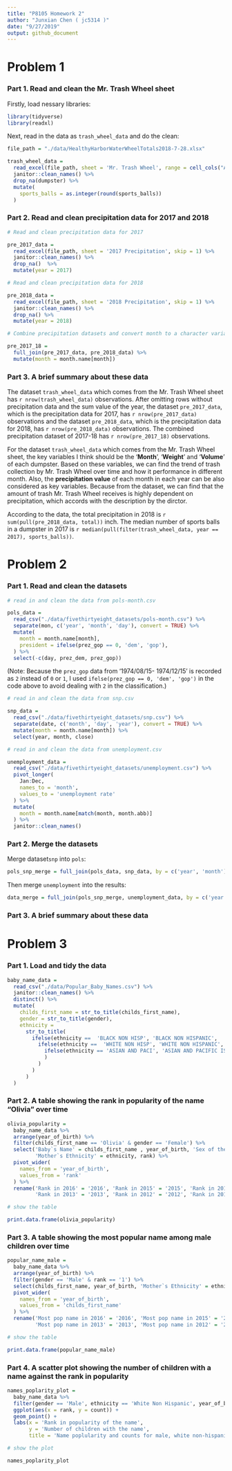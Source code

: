 ```yaml
---
title: "P8105 Homework 2"
author: "Junxian Chen ( jc5314 )"
date: "9/27/2019"
output: github_document
---
```


# Problem 1

### Part 1. Read and clean the Mr. Trash Wheel sheet

Firstly, load nessary libraries:

```r
library(tidyverse)
library(readxl)
```

Next, read in the data as `trash_wheel_data` and do the clean:

```r
file_path = "./data/HealthyHarborWaterWheelTotals2018-7-28.xlsx"

trash_wheel_data = 
  read_excel(file_path, sheet = 'Mr. Trash Wheel', range = cell_cols("A:N")) %>%
  janitor::clean_names() %>%
  drop_na(dumpster) %>%
  mutate(
    sports_balls = as.integer(round(sports_balls))
  )
```

### Part 2. Read and clean precipitation data for 2017 and 2018

```r
# Read and clean precipitation data for 2017

pre_2017_data = 
  read_excel(file_path, sheet = '2017 Precipitation', skip = 1) %>%
  janitor::clean_names() %>% 
  drop_na()  %>% 
  mutate(year = 2017)
```

```r
# Read and clean precipitation data for 2018

pre_2018_data = 
  read_excel(file_path, sheet = '2018 Precipitation', skip = 1) %>%
  janitor::clean_names() %>% 
  drop_na() %>% 
  mutate(year = 2018)
```

```r
# Combine precipitation datasets and convert month to a character variable

pre_2017_18 = 
  full_join(pre_2017_data, pre_2018_data) %>%
  mutate(month = month.name[month])
```

### Part 3. A brief summary about these data

The dataset `trash_wheel_data` which comes from the Mr. Trash Wheel sheet has `r nrow(trash_wheel_data)` observations. After omitting rows without precipitation data and the sum value of the year, the dataset `pre_2017_data`, which is the precipitation data for 2017, has `r nrow(pre_2017_data)` observations and the dataset `pre_2018_data`, which is the precipitation data for 2018, has `r nrow(pre_2018_data)` observations. The combined precipitation dataset of 2017-18 has `r nrow(pre_2017_18)` observations.

For the dataset `trash_wheel_data` which comes from the Mr. Trash Wheel sheet, the key variables I think should be the '**Month**', '**Weight**' and '**Volume**' of each dumpster. Based on these variables, we can find the trend of trash collection by Mr. Trash Wheel over time and how it performance in different month. Also, the **precipitation value** of each month in each year can be also considered as key variables. Because from the dataset, we can find that the amount of trash Mr. Trash Wheel receives is highly dependent on precipitation, which accords with the description by the dirctor.

According to the data, the total precipitation in 2018 is `r sum(pull(pre_2018_data, total))` inch. The median number of sports balls in a dumpster in 2017 is `r median(pull(filter(trash_wheel_data, year == 2017), sports_balls))`.

# Problem 2

### Part 1. Read and clean the datasets

```r
# read in and clean the data from pols-month.csv

pols_data = 
  read_csv("./data/fivethirtyeight_datasets/pols-month.csv") %>%
  separate(mon, c('year', 'month', 'day'), convert = TRUE) %>%
  mutate(
    month = month.name[month],
    president = ifelse(prez_gop == 0, 'dem', 'gop'),
  ) %>%
  select(-c(day, prez_dem, prez_gop))
```

(Note: Because the `prez_gop` data from '1974/08/15- 1974/12/15' is recorded as `2` instead of `0` or `1`, I used `ifelse(prez_gop == 0, 'dem', 'gop')` in the code above to avoid dealing with `2` in the classification.)

```r
# read in and clean the data from snp.csv

snp_data = 
  read_csv("./data/fivethirtyeight_datasets/snp.csv") %>%
  separate(date, c('month', 'day', 'year'), convert = TRUE) %>%
  mutate(month = month.name[month]) %>%
  select(year, month, close)
```

```r
# read in and clean the data from unemployment.csv

unemployment_data = 
  read_csv("./data/fivethirtyeight_datasets/unemployment.csv") %>%
  pivot_longer(
    Jan:Dec,
    names_to = 'month',
    values_to = 'unemployment rate'
  ) %>%
  mutate(
    month = month.name[match(month, month.abb)]
  ) %>%
  janitor::clean_names()
```

### Part 2. Merge the datasets

Merge dataset`snp` into `pols`:

```r
pols_snp_merge = full_join(pols_data, snp_data, by = c('year', 'month'))
```

Then merge `unemployment` into the results:

```r
data_merge = full_join(pols_snp_merge, unemployment_data, by = c('year', 'month'))
```

### Part 3. A brief summary about these data


# Problem 3

### Part 1. Load and tidy the data

```r
baby_name_data = 
  read_csv("./data/Popular_Baby_Names.csv") %>%
  janitor::clean_names() %>%
  distinct() %>%
  mutate(
    childs_first_name = str_to_title(childs_first_name),
    gender = str_to_title(gender),
    ethnicity = 
      str_to_title(
        ifelse(ethnicity ==  'BLACK NON HISP', 'BLACK NON HISPANIC',
          ifelse(ethnicity ==  'WHITE NON HISP', 'WHITE NON HISPANIC',
            ifelse(ethnicity == 'ASIAN AND PACI', 'ASIAN AND PACIFIC ISLANDER', ethnicity
            )
          )
        )
      )
  )
```

### Part 2. A table showing the rank in popularity of the name “Olivia” over time

```r
olivia_popularity = 
  baby_name_data %>%
  arrange(year_of_birth) %>%
  filter(childs_first_name == 'Olivia' & gender == 'Female') %>%
  select('Baby`s Name' = childs_first_name , year_of_birth, 'Sex of the Baby' = gender, 
         'Mother`s Ethnicity' = ethnicity, rank) %>%
  pivot_wider(
    names_from = 'year_of_birth',
    values_from = 'rank'
  ) %>%
  rename('Rank in 2016' = '2016', 'Rank in 2015' = '2015', 'Rank in 2014' = '2014', 
         'Rank in 2013' = '2013', 'Rank in 2012' = '2012', 'Rank in 2011' = '2011')

# show the table

print.data.frame(olivia_popularity)
```

### Part 3. A table showing the most popular name among male children over time
```r
popular_name_male = 
  baby_name_data %>%
  arrange(year_of_birth) %>%
  filter(gender == 'Male' & rank == '1') %>%
  select(childs_first_name, year_of_birth, 'Mother`s Ethnicity' = ethnicity) %>%
  pivot_wider(
    names_from = 'year_of_birth',
    values_from = 'childs_first_name'
  ) %>%
  rename('Most pop name in 2016' = '2016', 'Most pop name in 2015' = '2015', 'Most pop name in 2014' = '2014', 
         'Most pop name in 2013' = '2013', 'Most pop name in 2012' = '2012', 'Most pop name in 2011' = '2011')

# show the table

print.data.frame(popular_name_male)
```

### Part 4. A scatter plot showing the number of children with a name against the rank in popularity

```r
names_poplarity_plot =
  baby_name_data %>%
  filter(gender == 'Male', ethnicity == 'White Non Hispanic', year_of_birth == '2016') %>%
  ggplot(aes(x = rank, y = count)) +
  geom_point() +
  labs(x = 'Rank in popularity of the name', 
       y = 'Number of children with the name',
       title = 'Name poplularity and counts for male, white non-hispanic children born in 2016') 

# show the plot

names_poplarity_plot
```

